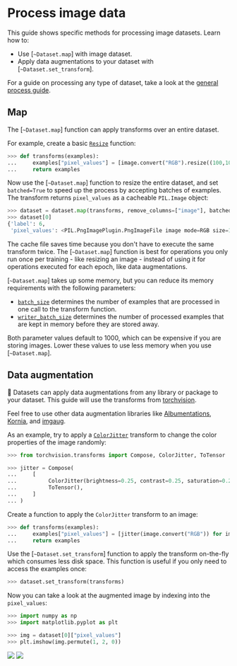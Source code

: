 # Process image data

This guide shows specific methods for processing image datasets. Learn how to:

- Use [`~Dataset.map`] with image dataset.
- Apply data augmentations to your dataset with [`~Dataset.set_transform`].

For a guide on processing any type of dataset, take a look at the [general process guide](./process).

## Map

The [`~Dataset.map`] function can apply transforms over an entire dataset.

For example, create a basic [`Resize`](https://pytorch.org/vision/stable/generated/torchvision.transforms.Resize.html) function:

```py
>>> def transforms(examples):
...     examples["pixel_values"] = [image.convert("RGB").resize((100,100)) for image in examples["image"]]
...     return examples
```

Now use the [`~Dataset.map`] function to resize the entire dataset, and set `batched=True` to speed up the process by accepting batches of examples. The transform returns `pixel_values` as a cacheable `PIL.Image` object:

```py
>>> dataset = dataset.map(transforms, remove_columns=["image"], batched=True)
>>> dataset[0]
{'label': 6,
 'pixel_values': <PIL.PngImagePlugin.PngImageFile image mode=RGB size=100x100 at 0x7F058237BB10>}
```

The cache file saves time because you don't have to execute the same transform twice. The [`~Dataset.map`] function is best for operations you only run once per training - like resizing an image - instead of using it for operations executed for each epoch, like data augmentations.

[`~Dataset.map`] takes up some memory, but you can reduce its memory requirements with the following parameters:

- [`batch_size`](./package_reference/main_classes#datasets.DatasetDict.map.batch_size) determines the number of examples that are processed in one call to the transform function.
- [`writer_batch_size`](./package_reference/main_classes#datasets.DatasetDict.map.writer_batch_size) determines the number of processed examples that are kept in memory before they are stored away.

Both parameter values default to 1000, which can be expensive if you are storing images. Lower these values to use less memory when you use [`~Dataset.map`].

## Data augmentation

🤗 Datasets can apply data augmentations from any library or package to your dataset. This guide will use the transforms from [torchvision](https://pytorch.org/vision/stable/transforms.html).

<Tip>

Feel free to use other data augmentation libraries like [Albumentations](https://albumentations.ai/docs/), [Kornia](https://kornia.readthedocs.io/en/latest/), and [imgaug](https://imgaug.readthedocs.io/en/latest/).

</Tip>

As an example, try to apply a [`ColorJitter`](https://pytorch.org/vision/stable/transforms.html#torchvision.transforms.ColorJitter) transform to change the color properties of the image randomly:

```py
>>> from torchvision.transforms import Compose, ColorJitter, ToTensor

>>> jitter = Compose(
...     [
...          ColorJitter(brightness=0.25, contrast=0.25, saturation=0.25, hue=0.7),
...          ToTensor(),
...     ]
... )
```

Create a function to apply the `ColorJitter` transform to an image:

```py
>>> def transforms(examples):
...     examples["pixel_values"] = [jitter(image.convert("RGB")) for image in examples["image"]]
...     return examples
```

Use the [`~Dataset.set_transform`] function to apply the transform on-the-fly which consumes less disk space. This function is useful if you only need to access the examples once:

```py
>>> dataset.set_transform(transforms)
```

Now you can take a look at the augmented image by indexing into the `pixel_values`:

```py
>>> import numpy as np
>>> import matplotlib.pyplot as plt

>>> img = dataset[0]["pixel_values"]
>>> plt.imshow(img.permute(1, 2, 0))
```

<div class="flex justify-center">
    <img class="block dark:hidden" src="https://huggingface.co/datasets/huggingface/documentation-images/resolve/main/image_process_jitter.png">
    <img class="hidden dark:block" src="https://huggingface.co/datasets/huggingface/documentation-images/resolve/main/image_process_jitter.png"/>
</div>
